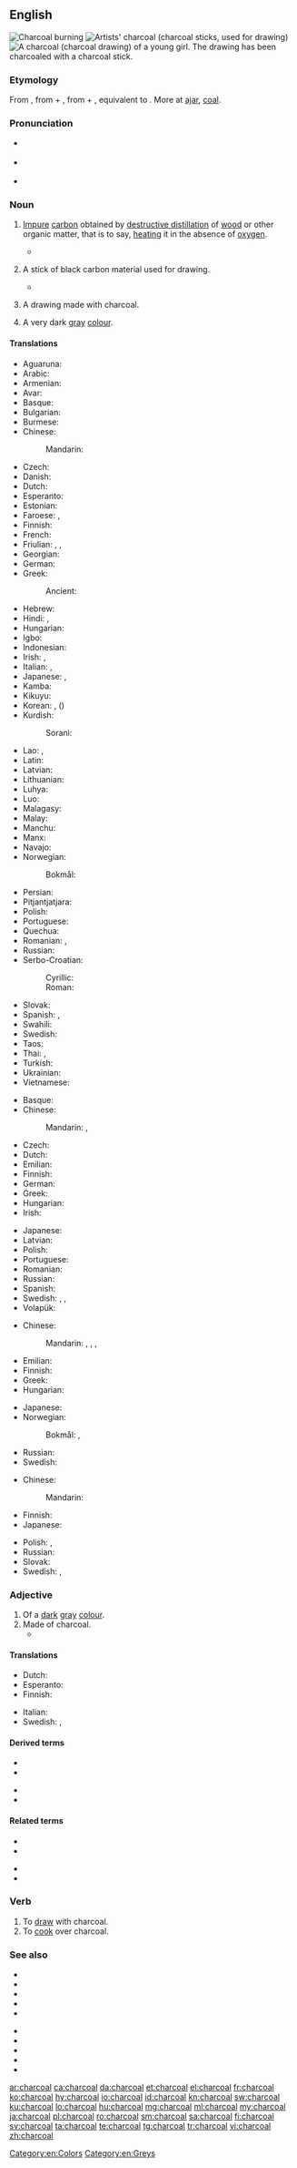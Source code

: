 ==English==
{{wikipedia}}
[[File:Charbon de bois rouge.jpg|thumb|'''Charcoal''' burning]]
[[File:Charcoal sticks 051907.jpg|thumb|Artists' '''charcoal''' (charcoal sticks, used for drawing)]]
[[File:Charcoal Drawing of Young Girl on Toned Paper, Vanderpoel.jpg|thumb|A '''charcoal''' (charcoal drawing) of a young girl. The drawing has been '''charcoaled''' with a '''charcoal''' stick.]]

===Etymology===
From {{etyl|enm|en}} {{m|enm|charcole}}, from {{m|enm|charren||to change, turn}} + {{m|enm|cole||coal}}, from {{etyl|ang|en}} {{m|ang|cierran||to change, turn}} + {{m|ang|col||coal}}, equivalent to {{compound|char|coal|lang=en}}. More at [[ajar]], [[coal]].

===Pronunciation===
* {{a|RP}} {{IPA|/ˈtʃɑː.kəʊl/|lang=en}}
* {{a|GA}} {{IPA|/ˈtʃɑɹ.koʊl/|lang=en}}
* {{audio|en-us-charcoal.ogg|Audio (US)|lang=en}}

===Noun===
{{en-noun|-|s}}

# {{lb|en|uncountable}} [[impure|Impure]] [[carbon]] obtained by [[destructive distillation]] of [[wood]] or other organic matter, that is to say, [[heat]]ing it in the absence of [[oxygen]].
#* {{quote-book|year=2006|author=[[w:Edwin Black|Edwin Black]]
|title=Internal Combustion
|chapter=2|url=http://openlibrary.org/works/OL4103950W
|passage=But through the oligopoly, charcoal fuel proliferated throughout London's trades and industries.&nbsp; By the 1200s, brewers and bakers, tilemakers, glassblowers, pottery producers, and a range of other craftsmen all became hour-to-hour consumers of '''charcoal'''.}}
# {{lb|en|countable}} A stick of black carbon material used for drawing.
#* {{quote-book|year=1879|title=The Telephone, the Microphone and the Phonograph|author=Th Du Moncel|page=166|passage=He takes the prepared '''charcoal''' used by artists, brings it to a white heat, and suddenly plunges it in a bath of mercury, of which the globules instantly penetrate the pores of charcoal, and may be said to metallize it.}}
# {{lb|en|countable}} A drawing made with charcoal.
# A very dark [[gray]] [[colour]].
#: {{color panel|343332}}

====Translations====
{{trans-top|substance}}
* Aguaruna: {{t|agr|kayušik}}
* Arabic: {{t|ar|فَحْم الْخَشَب|m}}
* Armenian: {{t+|hy|փայտածուխ}}
* Avar: {{t|av|цӏцӏулал тӏуччи}}
* Basque: {{t|eu|ikatz}}
* Bulgarian: {{t|bg|дървен въглен|m}}
* Burmese: {{t+|my|မီးသွေး}}
* Chinese:
*: Mandarin: {{t+|cmn|木炭|tr=mùtàn|sc=Hani}}
* Czech: {{t+|cs|dřevěné uhlí|n}}
* Danish: {{t|da|trækul}}
* Dutch: {{t+|nl|houtskool|m}}
* Esperanto: {{t|eo|lignokarbo}}
* Estonian: {{t|et|puusüsi}}
* Faroese: {{t|fo|trækol|n}}, {{t|fo|viðarkol|n}}
* Finnish: {{t+|fi|puuhiili}}
* French: {{t+|fr|charbon de bois|m}}
* Friulian: {{t|fur|cjarbon|m}}, {{t|fur|cjarvon|m}}, {{t|fur|čharvon|m}}
* Georgian: {{t|ka|ხის ნახშირი}}
* German: {{t+|de|Holzkohle|f}}
* Greek: {{t+|el|κάρβουνο|n}}
*: Ancient: {{t|grc|ἄνθραξ|m}}
* Hebrew: {{t|he|פֶּחָם עֵץ|tr=pecham 'etz}}
* Hindi: {{t|hi|चारकोल}}, {{t|hi|लकड़ी का कोयला}}
* Hungarian: {{t+|hu|faszén}}
* Igbo: {{t|ig|íchẹoku}}
* Indonesian: {{t+|id|arang}}
* Irish: {{t|ga|fioghual|m}}, {{t|ga|gualach|m}}
* Italian: {{t+|it|carbone|m}}, {{t+|it|carbonella|f}}
* Japanese: {{t+|ja|炭|tr=すみ, sumi}}, {{t|ja|木炭|tr=もくたん, mokutan}}
* Kamba: {{t|kam|makaa}}
* Kikuyu: {{t|ki|makara}}
* Korean: {{t+|ko|숯|tr=sut}}, {{t+|ko|목탄|tr=moktan}} ({{t+|ko|木炭}})
* Kurdish:
*: Sorani: {{t|ku|خه‌ڵوز|tr=xelluz|sc=ku-Arab}}
{{trans-mid}}
* Lao: {{t|lo|ຖ່ານ|sc=Laoo}}, {{t+|lo|ຖ່ານໄຟ|sc=Laoo}}
* Latin: {{t|la|carbo|m}}
* Latvian: {{t|lv|ogles|p}}
* Lithuanian: {{t+|lt|anglis}}
* Luhya: {{t|luy|likaa}}
* Luo: {{t|luo|makaa}}
* Malagasy: {{t+|mg|àrina}}
* Malay: {{t|ms|arang}}
* Manchu: {{t|mnc|ᠶᠠᡥᠠ|tr=yaha}}
* Manx: {{t|gv|geayl foiee|m}}
* Navajo: {{t|nv|tʼeesh}}
* Norwegian:
*: Bokmål: {{t|nb|trekull|n}}
* Persian: {{t+|fa|ذغال|tr=zoğâl}}
* Pitjantjatjara: {{t|pjt|aḻṯa}}
* Polish: {{t|pl|węgiel drzewny|m}}
* Portuguese: {{t+|pt|carvão|m}}
* Quechua: {{t|qu|k'illimsa}}
* Romanian: {{t+|ro|cărbune|m}}, {{t|ro|cărbune de lemn|m}}
* Russian: {{t|ru|древе́сный у́голь|m}}
* Serbo-Croatian:
*: Cyrillic: {{t|sh|дрвени угаљ|m}}
*: Roman: {{t|sh|drveni ugalj|m}}
* Slovak: {{t|sk|drevené uhlie|n}}
* Spanish: {{t+|es|carbón|m}}, {{t|es|carbón vegetal|m}}
* Swahili: {{t+|sw|kaa}}
* Swedish: {{t+|sv|träkol|n}}
* Taos: {{t|twf|úyna}}
* Thai: {{t|th|ถ่านไม้|tr=tàan máai}}, {{t+|th|ถ่าน|tr=tàan}}
* Turkish: {{t+|tr|odun kömürü}}
* Ukrainian: {{t|uk|деревне́ вугі́лля|n}}
* Vietnamese: {{t+|vi|than gỗ}}
{{trans-bottom}}

{{trans-top|stick used for drawing}}
* Basque: {{t|eu|ekurrikatz}}
* Chinese:
*: Mandarin: {{t+|cmn|炭筆|sc=Hani}}, {{t+|cmn|炭笔|tr=tànbǐ|sc=Hani}}
* Czech: {{t+|cs|uhel|m}}
* Dutch: {{t+|nl|houtskool|m}}
* Emilian: {{t|egl|carbunsèin|m}}
* Finnish: {{t+|fi|hiili}}
* German: {{t+|de|Kohle|f}}
* Greek: {{t+|el|κάρβουνο|n}}
* Hungarian: {{t|hu|rajzszén}}
* Irish: {{t|ga|gualach líníochta|m}}
{{trans-mid}}
* Japanese: {{t|ja|木炭|tr=もくたん, mokutan}}
* Latvian: {{t|lv|ogle|f}}
* Polish: {{t+|pl|węgiel|m}}
* Portuguese: {{t+|pt|carvão|m}}
* Romanian: {{t+|ro|cărbune|m}}
* Russian: {{t+|ru|у́голь|m}}
* Spanish: {{t+|es|carboncillo|m}}
* Swedish: {{t|sv|kolkrita|c}}, {{t|sv|teckningskol|n}}, {{t|sv|ritkol|n}}
* Volapük: {{t|vo|däsinakolat}}
{{trans-bottom}}

{{trans-top|charcoal drawing}}
* Chinese:
*: Mandarin: {{t+|cmn|木炭畫}}, {{t+|cmn|木炭画|tr=mùtànhuà}}, {{t+|cmn|炭畫}}, {{t+|cmn|炭画|tr=tànhuà}}
* Emilian: {{t|egl|carbunsèin|m}}
* Finnish: {{t|fi|hiilipiirros}}
* Greek: {{t+|el|κάρβουνο|n}}
* Hungarian: {{t+|hu|szénrajz}}
{{trans-mid}}
* Japanese: {{t|ja|木炭画|tr=もくたんが, mokutanga}}
* Norwegian:
*: Bokmål: {{t|nb|kulltegning|m|f}}, {{t|nb|koltegning|m|f}}
* Russian: {{t-needed|ru}}
* Swedish: {{t|sv|kolteckning|c}}
{{trans-bottom}}

{{trans-top|colour}}
* Chinese:
*: Mandarin: {{t-needed|cmn}}
* Finnish: {{t+|fi|antrasiitti}}
* Japanese: {{t-check|ja|[[炭]][[色]]|tr=すみいろ, sumiiro}}
{{trans-mid}}
* Polish: {{t+|pl|antracyt|m}}, {{t-check|pl|[[kolor]] [[ciemnografitowy]]|m}}
* Russian: {{t+|ru|угольный}}
* Slovak: {{t|sk|antracitová|f}}
* Swedish: {{t|sv|antracitgrå}}, {{t+|sv|antracit}}
{{trans-bottom}}

===Adjective===
{{en-adj}}

# Of a [[dark]] [[gray]] [[colour]].
# Made of charcoal.
#* {{quote-book|year=2006|author=[[w:Edwin Black|Edwin Black]]
|title=Internal Combustion
|chapter=2|url=http://openlibrary.org/works/OL4103950W
|passage=But through the oligopoly, '''charcoal''' fuel proliferated throughout London's trades and industries.&nbsp; By the 1200s, brewers and bakers, tilemakers, glassblowers, pottery producers, and a range of other craftsmen all became hour-to-hour consumers of charcoal.}}

====Translations====
{{trans-top|colour}}
* Dutch: {{t+|nl|antraciet}}
* Esperanto: {{t|eo|lignokarba}}
* Finnish: {{t+|fi|antrasiitti}}
{{trans-mid}}
* Italian: {{t+|it|antracite}}
* Swedish: {{t|sv|antracitgrå}}, {{t+|sv|antracit}}
{{trans-bottom}}

====Derived terms====
{{der-top}}
* {{l|en|activated charcoal}}
* {{l|en|charcoal burner}}
{{der-mid}}
* {{l|en|charcoal drawing}}
* {{l|en|charcoal grey}}
{{der-bottom}}

====Related terms====
{{rel-top}}
* {{l|en|carbonara}}
* {{l|en|Carbonari}}
{{rel-mid}}
* {{l|en|charbroil}}
* {{l|en|vitrain}}
{{rel-bottom}}

===Verb===
{{en-verb}}

# To [[draw]] with charcoal.
# To [[cook]] over charcoal.

===See also===
{{top2}}
* {{l|en|carbo vegetabilis}}
* {{l|en|briquette}}
* {{l|en|brown coal}}
* {{l|en|coal}}
* {{l|en|coal pot}}
{{mid2}}
* {{l|en|collier}}
* {{l|en|fusain}}
* {{l|en|kangri}}
* {{l|en|wood coal}}
* {{l|en|Appendix:Colors}}
{{bottom}}

[[Category:en:Colors]]
[[Category:en:Greys]]

[[ar:charcoal]]
[[ca:charcoal]]
[[da:charcoal]]
[[et:charcoal]]
[[el:charcoal]]
[[fr:charcoal]]
[[ko:charcoal]]
[[hy:charcoal]]
[[io:charcoal]]
[[id:charcoal]]
[[kn:charcoal]]
[[sw:charcoal]]
[[ku:charcoal]]
[[lo:charcoal]]
[[hu:charcoal]]
[[mg:charcoal]]
[[ml:charcoal]]
[[my:charcoal]]
[[ja:charcoal]]
[[pl:charcoal]]
[[ro:charcoal]]
[[sm:charcoal]]
[[sa:charcoal]]
[[fi:charcoal]]
[[sv:charcoal]]
[[ta:charcoal]]
[[te:charcoal]]
[[tg:charcoal]]
[[tr:charcoal]]
[[vi:charcoal]]
[[zh:charcoal]]